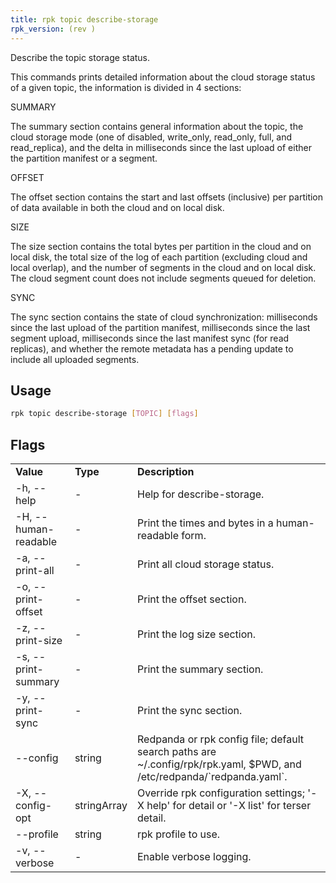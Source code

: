 ```yaml
---
title: rpk topic describe-storage
rpk_version: (rev )
---
```


Describe the topic storage status.

This commands prints detailed information about the cloud storage status of a
given topic, the information is divided in 4 sections:

SUMMARY

The summary section contains general information about the topic, the cloud
storage mode (one of disabled, write_only, read_only, full, and read_replica),
and the delta in milliseconds since the last upload of either the partition
manifest or a segment.

OFFSET

The offset section contains the start and last offsets (inclusive) per
partition of data available in both the cloud and on local disk.

SIZE

The size section contains the total bytes per partition in the cloud and on
local disk, the total size of the log of each partition (excluding cloud and
local overlap), and the number of segments in the cloud and on local disk. The
cloud segment count does not include segments queued for deletion.

SYNC

The sync section contains the state of cloud synchronization: milliseconds
since the last upload of the partition manifest, milliseconds since the last
segment upload, milliseconds since the last manifest sync (for read replicas),
and whether the remote metadata has a pending update to include all uploaded
segments.

## Usage

```bash
rpk topic describe-storage [TOPIC] [flags]
```

## Flags

<table>
  <tbody>
    <tr>
      <td>
        <strong>Value</strong>
      </td>
      <td>
        <strong>Type</strong>
      </td>
      <td>
        <strong>Description</strong>
      </td>
    </tr>
    <tr>
      <td>-h, --help</td>
      <td>-</td>
      <td>Help for describe-storage.</td>
    </tr>
    <tr>
      <td>-H, --human-readable</td>
      <td>-</td>
      <td>Print the times and bytes in a human-readable form.</td>
    </tr>
    <tr>
      <td>-a, --print-all</td>
      <td>-</td>
      <td>Print all cloud storage status.</td>
    </tr>
    <tr>
      <td>-o, --print-offset</td>
      <td>-</td>
      <td>Print the offset section.</td>
    </tr>
    <tr>
      <td>-z, --print-size</td>
      <td>-</td>
      <td>Print the log size section.</td>
    </tr>
    <tr>
      <td>-s, --print-summary</td>
      <td>-</td>
      <td>Print the summary section.</td>
    </tr>
    <tr>
      <td>-y, --print-sync</td>
      <td>-</td>
      <td>Print the sync section.</td>
    </tr>
    <tr>
      <td>--config</td>
      <td>string</td>
      <td>
        Redpanda or rpk config file; default search paths are
        ~/.config/rpk/rpk.yaml, $PWD, and /etc/redpanda/`redpanda.yaml`.
      </td>
    </tr>
    <tr>
      <td>-X, --config-opt</td>
      <td>stringArray</td>
      <td>
        Override rpk configuration settings; '-X help' for detail or '-X list'
        for terser detail.
      </td>
    </tr>
    <tr>
      <td>--profile</td>
      <td>string</td>
      <td>rpk profile to use.</td>
    </tr>
    <tr>
      <td>-v, --verbose</td>
      <td>-</td>
      <td>Enable verbose logging.</td>
    </tr>
  </tbody>
</table>
